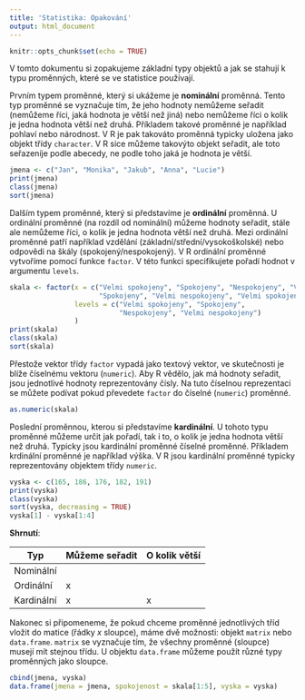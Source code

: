 ```yaml
---
title: 'Statistika: Opakování'
output: html_document
---
```


```r
knitr::opts_chunk$set(echo = TRUE)
```

V tomto dokumentu si zopakujeme základní typy objektů a jak se stahují k typu proměnných, které se ve statistice používají.

Prvním typem proměnné, který si ukážeme je **nominální** proměnná. Tento typ proměnné se vyznačuje tím, že jeho hodnoty nemůžeme seřadit (nemůžeme říci, jaká hodnota je větší než jiná) nebo nemůžeme říci o kolik je jedna hodnota větší než druhá. Příkladem takové proměnné je například pohlaví nebo národnost. V R je pak takováto proměnná typicky uložena jako objekt třídy `character`. V R sice můžeme takovýto objekt seřadit, ale toto seřazeníje podle abecedy, ne podle toho jaká je hodnota je větší. 

```r
jmena <- c("Jan", "Monika", "Jakub", "Anna", "Lucie")
print(jmena)
class(jmena)
sort(jmena)
```

Dalším typem proměnné, který si představíme je **ordinální** proměnná. U ordinální proměnné (na rozdíl od nominální) můžeme hodnoty seřadit, stále ale nemůžeme říci, o kolik je jedna hodnota větší než druhá. Mezi ordinální proměnné patří například vzdělání (základní/střední/vysokoškolské) nebo odpovědi na škály (spokojený/nespokojený). V R ordinální proměnné vytvoříme pomocí funkce `factor`. V této funkci specifikujete pořadí hodnot v argumentu `levels`. 
```r
skala <- factor(x = c("Velmi spokojeny", "Spokojeny", "Nespokojeny", "Velmi nespokojeny", 
                      "Spokojeny", "Velmi nespokojeny", "Velmi spokojeny", "Nespokojeny"),
                levels = c("Velmi spokojeny", "Spokojeny", 
                           "Nespokojeny", "Velmi nespokojeny")
                )
print(skala)
class(skala)
sort(skala)
```

Přestože vektor třídy `factor` vypadá jako textový vektor, ve skutečnosti je blíže číselnému vektoru (`numeric`). Aby R vědělo, jak má hodnoty seřadit, jsou jednotlivé hodnoty reprezentovány čísly. Na tuto číselnou reprezentaci se můžete podívat pokud převedete `factor` do číselné (`numeric`) proměnné. 

```r
as.numeric(skala)
```


Poslední proměnnou, kterou si představíme **kardinální**. U tohoto typu proměnné můžeme určit jak pořadí, tak i to, o kolik je jedna hodnota větší než druhá. Typicky jsou kardinální proměnné číselné proměnné. Příkladem krdinální proměnné je například výška. V R jsou kardinální proměnné typicky reprezentovány objektem třídy `numeric`.
```r
vyska <- c(165, 186, 176, 182, 191)
print(vyska)
class(vyska)
sort(vyska, decreasing = TRUE)
vyska[1] - vyska[1:4]
```

**Shrnutí**:

| Typ      | Můžeme seřadit | O kolik větší |
|----------|----------------|---------------|
|Nominální |                |               |
|Ordinální |        x       |               |
|Kardinální|        x       |       x       |


Nakonec si připomeneme, že pokud chceme proměnné jednotlivých tříd vložit do matice (řádky *x* sloupce), máme dvě možnosti: objekt `matrix` nebo `data.frame`. `matrix` se vyznačuje tím, že všechny proměnné (sloupce) musejí mít stejnou třídu. U objektu `data.frame` můžeme použít různé typy proměnných jako sloupce.
```r
cbind(jmena, vyska)
data.frame(jmena = jmena, spokojenost = skala[1:5], vyska = vyska)
```


